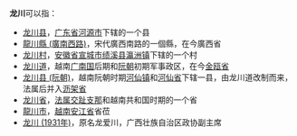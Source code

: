'''龙川'''可以指：
*[[龙川县|龙川县]]，[[广东省|广东省]][[河源市|河源市]]下辖的一个县
*[[龍川縣_(廣南西路)|龍川縣 (廣南西路)]]，宋代廣西南路的一個縣，在今廣西省
*[[龙川村|龙川村]]，[[安徽省|安徽省]][[宣城市|宣城市]][[绩溪县|绩溪县]][[瀛洲镇|瀛洲镇]]下辖的一个村
*[[龙川道|龙川道]]，越南[[广南国|广南国]]后期和[[阮朝|阮朝]]初期军事政区，在今[[金瓯省|金瓯省]]
*[[龙川县_(阮朝)|龙川县 (阮朝)]]，越南阮朝时期[[河仙镇|河仙镇]]和[[河仙省|河仙省]]下辖一县，由龙川道改制而来，法属后并入[[沥架省|沥架省]]
*[[龙川省|龙川省]]，[[法属交趾支那|法属交趾支那]]和越南共和国时期的一个省
*[[龍川市|龍川市]]，[[越南|越南]][[安江省|安江省]]省莅
*[[龙川_(1931年)|龙川 (1931年)]]，原名龙爱川，广西壮族自治区政协副主席
{{disambig|Cat=二字地名消歧義}}